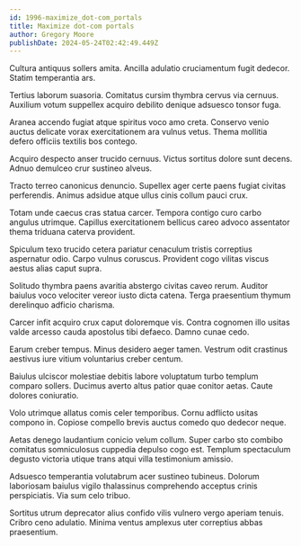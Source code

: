 ```yaml
---
id: 1996-maximize_dot-com_portals
title: Maximize dot-com portals
author: Gregory Moore
publishDate: 2024-05-24T02:42:49.449Z
---
```


Cultura antiquus sollers amita. Ancilla adulatio cruciamentum fugit dedecor. Statim temperantia ars.

Tertius laborum suasoria. Comitatus cursim thymbra cervus via cernuus. Auxilium votum suppellex acquiro debilito denique adsuesco tonsor fuga.

Aranea accendo fugiat atque spiritus voco amo creta. Conservo venio auctus delicate vorax exercitationem ara vulnus vetus. Thema mollitia defero officiis textilis bos contego.

Acquiro despecto anser trucido cernuus. Victus sortitus dolore sunt decens. Adnuo demulceo crur sustineo alveus.

Tracto terreo canonicus denuncio. Supellex ager certe paens fugiat civitas perferendis. Animus adsidue atque ullus cinis collum pauci crux.

Totam unde caecus cras statua carcer. Tempora contigo curo carbo angulus utrimque. Capillus exercitationem bellicus careo advoco assentator thema triduana caterva provident.

Spiculum texo trucido cetera pariatur cenaculum tristis correptius aspernatur odio. Carpo vulnus coruscus. Provident cogo vilitas viscus aestus alias caput supra.

Solitudo thymbra paens avaritia abstergo civitas caveo rerum. Auditor baiulus voco velociter vereor iusto dicta catena. Terga praesentium thymum derelinquo adficio charisma.

Carcer infit acquiro crux caput doloremque vis. Contra cognomen illo usitas valde arcesso cauda apostolus tibi defaeco. Damno cunae cedo.

Earum creber tempus. Minus desidero aeger tamen. Vestrum odit crastinus aestivus iure vitium voluntarius creber centum.

Baiulus ulciscor molestiae debitis labore voluptatum turbo templum comparo sollers. Ducimus averto altus patior quae conitor aetas. Caute dolores coniuratio.

Volo utrimque allatus comis celer temporibus. Cornu adflicto usitas compono in. Copiose compello brevis auctus comedo quo dedecor neque.

Aetas denego laudantium conicio velum collum. Super carbo sto combibo comitatus somniculosus cuppedia depulso cogo est. Templum spectaculum degusto victoria utique trans atqui villa testimonium amissio.

Adsuesco temperantia volutabrum acer sustineo tubineus. Dolorum laboriosam baiulus vigilo thalassinus comprehendo acceptus crinis perspiciatis. Via sum celo tribuo.

Sortitus utrum deprecator alius confido vilis vulnero vergo aperiam tenuis. Cribro ceno adulatio. Minima ventus amplexus uter correptius abbas praesentium.
